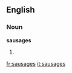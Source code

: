 ==English==

===Noun===
'''sausages'''

# {{plural of|[[sausage]]}}

[[fr:sausages]]
[[it:sausages]]
